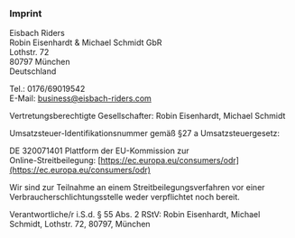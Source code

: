 ### Imprint

Eisbach Riders  
Robin Eisenhardt & Michael Schmidt GbR  
Lothstr. 72  
80797 München  
Deutschland

Tel.: 0176/69019542  
E-Mail: business@eisbach-riders.com

Vertretungsberechtigte Gesellschafter: Robin Eisenhardt, Michael Schmidt

Umsatzsteuer-Identifikationsnummer gemäß §27 a Umsatzsteuergesetz:

DE 320071401 Plattform der EU-Kommission zur  
Online-Streitbeilegung: [https://ec.europa.eu/consumers/odr](https://ec.europa.eu/consumers/odr)

Wir sind zur Teilnahme an einem Streitbeilegungsverfahren vor einer Verbraucherschlichtungsstelle weder verpflichtet noch bereit.

Verantwortliche/r i.S.d. § 55 Abs. 2 RStV: Robin Eisenhardt, Michael Schmidt, Lothstr. 72, 80797, München
